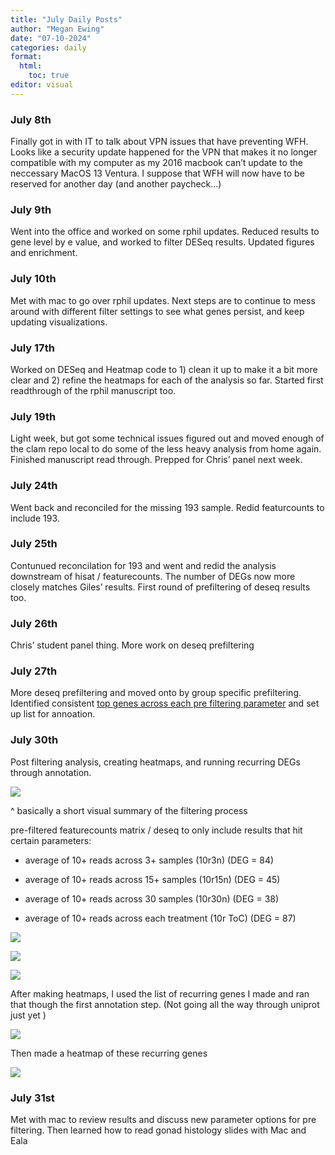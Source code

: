 ```yaml
---
title: "July Daily Posts"
author: "Megan Ewing"
date: "07-10-2024"
categories: daily
format: 
  html:
    toc: true
editor: visual
---
```


### July 8th

Finally got in with IT to talk about VPN issues that have preventing WFH. Looks like a security update happened for the VPN that makes it no longer compatible with my computer as my 2016 macbook can't update to the neccessary MacOS 13 Ventura. I suppose that WFH will now have to be reserved for another day (and another paycheck...)

### July 9th

Went into the office and worked on some rphil updates. Reduced results to gene level by e value, and worked to filter DESeq results. Updated figures and enrichment.

### July 10th

Met with mac to go over rphil updates. Next steps are to continue to mess around with different filter settings to see what genes persist, and keep updating visualizations.

### July 17th

Worked on DESeq and Heatmap code to 1) clean it up to make it a bit more clear and 2) refine the heatmaps for each of the analysis so far. Started first readthrough of the rphil manuscript too.

### July 19th

Light week, but got some technical issues figured out and moved enough of the clam repo local to do some of the less heavy analysis from home again. Finished manuscript read through. Prepped for Chris' panel next week.

### July 24th

Went back and reconciled for the missing 193 sample. Redid featurcounts to include 193.

### July 25th

Contunued reconcilation for 193 and went and redid the analysis downstream of hisat / featurecounts. The number of DEGs now more closely matches Giles' results. First round of prefiltering of deseq results too.

### July 26th

Chris' student panel thing. More work on deseq prefiltering

### July 27th

More deseq prefiltering and moved onto by group specific prefiltering. Identified consistent [top genes across each pre filtering parameter](https://docs.google.com/spreadsheets/d/1HLfplzyMJgt4hvGHSuq2Bse7EQ9OpsM63HKGwg9eJ1I/edit?usp=sharing) and set up list for annoation.

### July 30th

Post filtering analysis, creating heatmaps, and running recurring DEGs through annotation.

![](images/IMG_9924.jpeg)

\^ basically a short visual summary of the filtering process

pre-filtered featurecounts matrix / deseq to only include results that hit certain parameters:

-   average of 10+ reads across 3+ samples (10r3n) (DEG = 84)

-   average of 10+ reads across 15+ samples (10r15n) (DEG = 45)

-   average of 10+ reads across 30 samples (10r30n) (DEG = 38)

-   average of 10+ reads across each treatment (10r ToC) (DEG = 87)

![](images/0725-DEG_heatmap_10r_TorC.png)

![](images/0725-DEG_heatmap_10r15n.png)

![](images/0725-DEG_heatmap_10r30n.png)

After making heatmaps, I used the list of recurring genes I made and ran that though the first annotation step. (Not going all the way through uniprot just yet )

![](images/Screen%20Shot%202024-07-30%20at%205.11.27%20PM.png)

Then made a heatmap of these recurring genes

![](images/0730-DEG_heatmap_recurring.png)

### July 31st

Met with mac to review results and discuss new parameter options for pre filtering. Then learned how to read gonad histology slides with Mac and Eala
